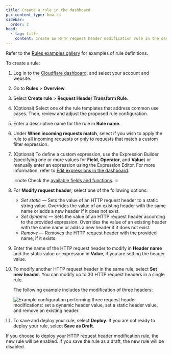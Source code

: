 ```yaml
---
title: Create a rule in the dashboard
pcx_content_type: how-to
sidebar:
  order: 2
head:
  - tag: title
    content: Create an HTTP request header modification rule in the dashboard
---
```


Refer to the [Rules examples gallery](/rules/transform/examples/?operation=Request+modification) for examples of rule definitions.

To create a rule:

1. Log in to the [Cloudflare dashboard](https://dash.cloudflare.com/), and select your account and website.

2. Go to **Rules** > **Overview**.

3. Select **Create rule** > **Request Header Transform Rule**.

4. (Optional) Select one of the rule templates that address common use cases. Then, review and adjust the proposed rule configuration.

5. Enter a descriptive name for the rule in **Rule name**.

6. Under **When incoming requests match**, select if you wish to apply the rule to all incoming requests or only to requests that match a custom filter expression.

7. (Optional) To define a custom expression, use the Expression Builder (specifying one or more values for **Field**, **Operator**, and **Value**) or manually enter an expression using the Expression Editor. For more information, refer to [Edit expressions in the dashboard](/ruleset-engine/rules-language/expressions/edit-expressions/).

   :::note
   Check the [available fields and functions](/rules/transform/request-header-modification/reference/fields-functions/).
   :::

8. For **Modify request header**, select one of the following options:

   - _Set static_ — Sets the value of an HTTP request header to a static string value. Overrides the value of an existing header with the same name or adds a new header if it does not exist.
   - _Set dynamic_ — Sets the value of an HTTP request header according to the provided expression. Overrides the value of an existing header with the same name or adds a new header if it does not exist.
   - _Remove_ — Removes the HTTP request header with the provided name, if it exists.

9. Enter the name of the HTTP request header to modify in **Header name** and the static value or expression in **Value**, if you are setting the header value.

10. To modify another HTTP request header in the same rule, select **Set new header**. You can modify up to 30 HTTP request headers in a single rule.

    The following example includes the modification of three headers:

    ![Example configuration performing three request header modifications: set a dynamic header value, set a static header value, and remove an existing header.](~/assets/images/rules/transform/request-header-modification-example.png)

11. To save and deploy your rule, select **Deploy**. If you are not ready to deploy your rule, select **Save as Draft**.

If you choose to deploy your HTTP request header modification rule, the new rule will be enabled. If you save the rule as a draft, the new rule will be disabled.
